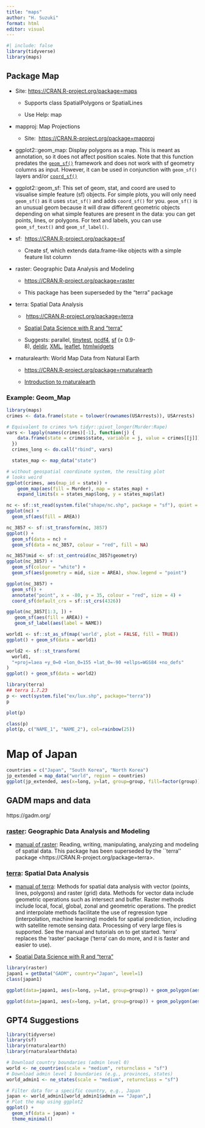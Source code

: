 ```yaml
---
title: "maps"
author: "H. Suzuki"
format: html
editor: visual
---
```


```r
#| include: false
library(tidyverse)
library(maps)
```

## Package Map

-   Site: [https://CRAN.R-project.org/package=maps](https://cran.r-project.org/package=maps)

    -   Supports class SpatialPolygons or SpatialLines

    -   Use Help: map

-   mapproj: Map Projections

    -   Site:  [https://CRAN.R-project.org/package=mapproj](https://cran.r-project.org/package=mapproj)

-   ggplot2::geom_map: Display polygons as a map. This is meant as annotation, so it does not affect position scales. Note that this function predates the [`geom_sf()`](http://127.0.0.1:25659/help/library/ggplot2/help/geom_sf) framework and does not work with sf geometry columns as input. However, it can be used in conjunction with `geom_sf()` layers and/or [`coord_sf()`](http://127.0.0.1:25659/help/library/ggplot2/help/coord_sf)

-   ggplot2::geom_sf: This set of geom, stat, and coord are used to visualise simple feature (sf) objects. For simple plots, you will only need `geom_sf()` as it uses `stat_sf()` and adds `coord_sf()` for you. `geom_sf()` is an unusual geom because it will draw different geometric objects depending on what simple features are present in the data: you can get points, lines, or polygons. For text and labels, you can use `geom_sf_text()` and `geom_sf_label()`.

-   sf:  [https://CRAN.R-project.org/package=sf](https://cran.r-project.org/package=sf)

    -   Create sf, which extends data.frame-like objects with a simple feature list column

-   raster: Geographic Data Analysis and Modeling

    -   [https://CRAN.R-project.org/package=raster](https://cran.r-project.org/package=raster)

    -   This package has been superseded by the "terra" package 

-   terra: Spatial Data Analysis

    -    [https://CRAN.R-project.org/package=terra](https://cran.r-project.org/package=terra)

    -   [Spatial Data Science with R and "terra"](https://rspatial.org/index.html)

    -   Suggests: parallel, [tinytest](https://cran.r-project.org/web/packages/tinytest/index.html), [ncdf4](https://cran.r-project.org/web/packages/ncdf4/index.html), [sf](https://cran.r-project.org/web/packages/sf/index.html) (≥ 0.9-8), [deldir](https://cran.r-project.org/web/packages/deldir/index.html), [XML](https://cran.r-project.org/web/packages/XML/index.html), [leaflet](https://cran.r-project.org/web/packages/leaflet/index.html), [htmlwidgets](https://cran.r-project.org/web/packages/htmlwidgets/index.html)

-   rnaturalearth: World Map Data from Natural Earth

    -   [https://CRAN.R-project.org/package=rnaturalearth](https://cran.r-project.org/package=rnaturalearth)

    -   [Introduction to rnaturalearth](https://cran.r-project.org/web/packages/rnaturalearth/vignettes/rnaturalearth.html)

### Example: Geom_Map

```r
library(maps)
crimes <- data.frame(state = tolower(rownames(USArrests)), USArrests)

# Equivalent to crimes %>% tidyr::pivot_longer(Murder:Rape)
vars <- lapply(names(crimes)[-1], function(j) {
    data.frame(state = crimes$state, variable = j, value = crimes[[j]])
  })
  crimes_long <- do.call("rbind", vars)

  states_map <- map_data("state")

# without geospatial coordinate system, the resulting plot
# looks weird
ggplot(crimes, aes(map_id = state)) +
    geom_map(aes(fill = Murder), map = states_map) +
    expand_limits(x = states_map$long, y = states_map$lat)
```

```r
nc <- sf::st_read(system.file("shape/nc.shp", package = "sf"), quiet = TRUE)
ggplot(nc) +
  geom_sf(aes(fill = AREA))
```

```r
nc_3857 <- sf::st_transform(nc, 3857)
ggplot() +
  geom_sf(data = nc) +
  geom_sf(data = nc_3857, colour = "red", fill = NA)
```

```r
nc_3857$mid <- sf::st_centroid(nc_3857$geometry)
ggplot(nc_3857) +
  geom_sf(colour = "white") +
  geom_sf(aes(geometry = mid, size = AREA), show.legend = "point")
```

```r
ggplot(nc_3857) +
  geom_sf() +
  annotate("point", x = -80, y = 35, colour = "red", size = 4) +
  coord_sf(default_crs = sf::st_crs(4326))
```

```r
ggplot(nc_3857[1:3, ]) +
   geom_sf(aes(fill = AREA)) +
   geom_sf_label(aes(label = NAME))
```

```r
world1 <- sf::st_as_sf(map('world', plot = FALSE, fill = TRUE))
ggplot() + geom_sf(data = world1)
```

```r
world2 <- sf::st_transform(
  world1,
  "+proj=laea +y_0=0 +lon_0=155 +lat_0=-90 +ellps=WGS84 +no_defs"
)
ggplot() + geom_sf(data = world2)
```

```r
library(terra)
## terra 1.7.23
p <- vect(system.file("ex/lux.shp", package="terra"))
p
```

```r
plot(p)
```

```r
class(p)
plot(p, c("NAME_1", "NAME_2"), col=rainbow(25))
```

# Map of Japan

```r
countries = c("Japan", "South Korea", "North Korea")
jp_extended = map_data("world", region = countries)
ggplot(jp_extended, aes(x=long, y=lat, group=group, fill=factor(group))) + geom_polygon(col="white") + theme(legend.position="none")
```

## GADM maps and data

https://gadm.org/

### [raster](https://CRAN.R-project.org/package=raster): Geographic Data Analysis and Modeling

-   [manual of raster](https://cran.r-project.org/web/packages/raster/raster.pdf): Reading, writing, manipulating, analyzing and modeling of spatial data. This package has been superseded by the \`\`terra'' package \<https://CRAN.R-project.org/package=terra\>.

### [terra](https://cran.r-project.org/web/packages/terra/index.html): Spatial Data Analysis

-   [manual of terra](https://cran.r-project.org/web/packages/terra/terra.pdf): Methods for spatial data analysis with vector (points, lines, polygons) and raster (grid) data. Methods for vector data include geometric operations such as intersect and buffer. Raster methods include local, focal, global, zonal and geometric operations. The predict and interpolate methods facilitate the use of regression type (interpolation, machine learning) models for spatial prediction, including with satellite remote sensing data. Processing of very large files is supported. See the manual and tutorials on to get started. 'terra' replaces the 'raster' package ('terra' can do more, and it is faster and easier to use).

-   [Spatial Data Science with R and "terra"](https://rspatial.org/index.html)

```r
library(raster)
japan1 = getData("GADM", country="Japan", level=1)
class(japan1)
```

```r
ggplot(data=japan1, aes(x=long, y=lat, group=group)) + geom_polygon(aes(fill=id), col="black", linewidth = 0.1, show.legend=F)
```

```r
ggplot(data=japan1, aes(x=long, y=lat, group=group)) + geom_polygon(aes(fill=id), show.legend=F)
```

## GPT4 Suggestions

```r
library(tidyverse)
library(sf)
library(rnaturalearth)
library(rnaturalearthdata)
```

```r
# Download country boundaries (admin level 0)
world <- ne_countries(scale = "medium", returnclass = "sf")
# Download admin level 1 boundaries (e.g., provinces, states)
world_admin1 <- ne_states(scale = "medium", returnclass = "sf")
```

```r
# Filter data for a specific country, e.g., Japan
japan <- world_admin1[world_admin1$admin == "Japan",]
# Plot the map using ggplot2
ggplot() +
  geom_sf(data = japan) +
  theme_minimal()
```
